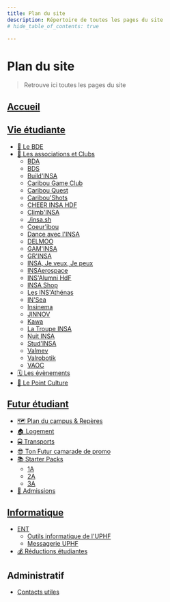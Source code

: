 ```yaml
---
title: Plan du site
description: Répertoire de toutes les pages du site
# hide_table_of_contents: true

---
```




# Plan du site




> Retrouve ici toutes les pages du site
## [Accueil](/)

## [Vie étudiante](/vie-etudiante)

- [🔔 Le BDE](/vie-etudiante/bde)
- [🌳 Les associations et Clubs](/vie-etudiante/assos-et-clubs)
  - [BDA](/vie-etudiante/assos-et-clubs/bda)
  - [BDS](/vie-etudiante/assos-et-clubs/bds)
  - [Build'INSA](/vie-etudiante/assos-et-clubs/buildinsa)
  - [Caribou Game Club](/vie-etudiante/assos-et-clubs/caribou-game-club)
  - [Caribou Quest](/vie-etudiante/assos-et-clubs/caribou-quest)
  - [Caribou'Shots](/vie-etudiante/assos-et-clubs/cariboushots)
  - [CHEER INSA HDF](/vie-etudiante/assos-et-clubs/cheer-insa-hdf)
  - [Climb'INSA](/vie-etudiante/assos-et-clubs/climbinsa)
  - [./insa.sh](/vie-etudiante/assos-et-clubs/club-info)
  - [Coeur'ibou](/vie-etudiante/assos-et-clubs/coeuribou)
  - [Dance avec l'INSA](/vie-etudiante/assos-et-clubs/danse-avec-linsa)
  - [DELMOO](/vie-etudiante/assos-et-clubs/delmoo)
  - [GAM'INSA](/vie-etudiante/assos-et-clubs/gaminsa)
  - [GR'INSA](/vie-etudiante/assos-et-clubs/grinsa)
  - [INSA, Je veux, Je peux](/vie-etudiante/assos-et-clubs/insa-jeveuxjepeux)
  - [INSAerospace](/vie-etudiante/assos-et-clubs/insaerospace)
  - [INS'Alumni HdF](/vie-etudiante/assos-et-clubs/insalumni)
  - [INSA Shop](/vie-etudiante/assos-et-clubs/insashop)
  - [Les INS'Athénas](/vie-etudiante/assos-et-clubs/insathenas)
  - [IN'Sea](/vie-etudiante/assos-et-clubs/insea)
  - [Insinema](/vie-etudiante/assos-et-clubs/insinema)
  - [JINNOV](/vie-etudiante/assos-et-clubs/jinnov)
  - [Kawa](/vie-etudiante/assos-et-clubs/kawa)
  - [La Troupe INSA](/vie-etudiante/assos-et-clubs/la-troupe-insa)
  - [Nuit INSA](/vie-etudiante/assos-et-clubs/nuit-insa)
  - [Stud'INSA](/vie-etudiante/assos-et-clubs/studinsa)
  - [Valmev](/vie-etudiante/assos-et-clubs/valmev)
  - [Valrobotik](/vie-etudiante/assos-et-clubs/valrobotik)
  - [VAOC](/vie-etudiante/assos-et-clubs/vaoc)
- [🗓️ Les évènements](/vie-etudiante/evenements)
- [🧠 Le Point Culture](/vie-etudiante/le-point-culture)

## [Futur étudiant](/futur-etudiant)

- [🗺️ Plan du campus & Repères](/futur-etudiant/plan-du-campus)
- [🏠 Logement](/futur-etudiant/logement)
- [🚍 Transports](/futur-etudiant/transports)
- [😎 Ton Futur camarade de promo](/futur-etudiant/trouve-un-camarade)
- [📚 Starter Packs](/futur-etudiant/starter-packs)
  - [1A](/futur-etudiant/starter-packs/1A)
  - [2A](/futur-etudiant/starter-packs/2A)
  - [3A](/futur-etudiant/starter-packs/3A)
- [📝 Admissions](/futur-etudiant/admissions)

## [Informatique](/informatique)

- [ENT](/informatique/ent)
  - [Outils informatique de l'UPHF](/informatique/ent/logiciels-uphf)
  - [Messagerie UPHF](/informatique/ent/mail)
- [💰 Réductions étudiantes](/informatique/reductions-logiciels)

## Administratif
- [Contacts utiles](/administratif/administration)